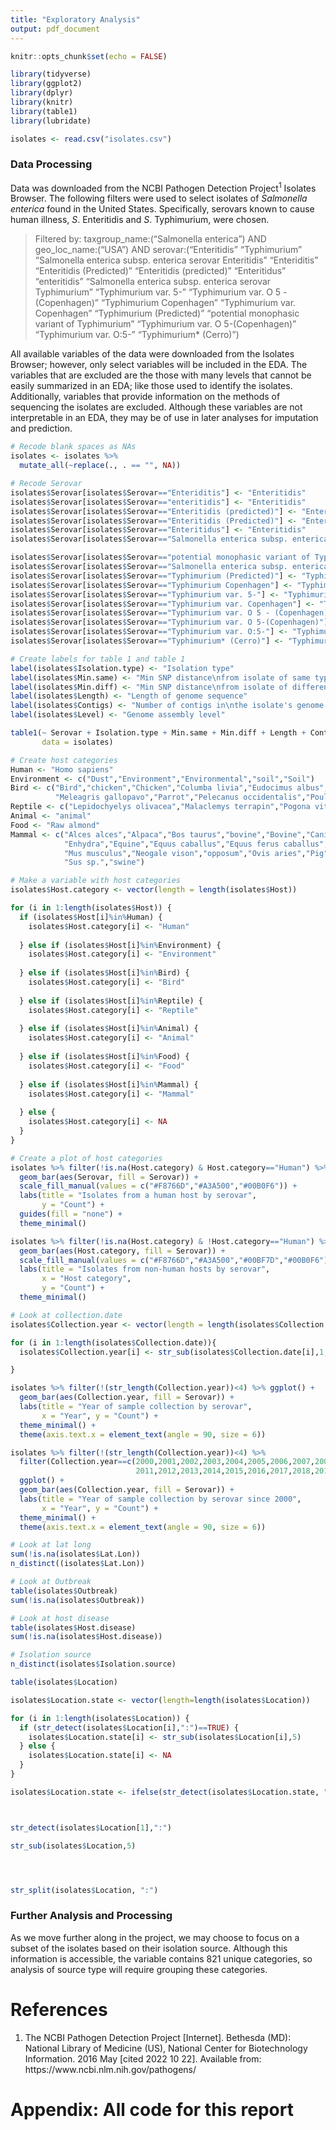 ```yaml
---
title: "Exploratory Analysis"
output: pdf_document
---
```


```r
knitr::opts_chunk$set(echo = FALSE)
```

```r
library(tidyverse)
library(ggplot2)
library(dplyr)
library(knitr)
library(table1)
library(lubridate)

```

```r
isolates <- read.csv("isolates.csv")

```

### Data Processing
Data was downloaded from the NCBI Pathogen Detection Project^1^ Isolates Browser. The following filters were used to select isolates of *Salmonella enterica* found in the United States. Specifically, serovars known to cause human illness, *S*. Enteritidis and *S*. Typhimurium, were chosen.

> Filtered by: taxgroup_name:("Salmonella enterica") AND geo_loc_name:("USA") AND serovar:("Enteritidis" "Typhimurium" "Salmonella enterica subsp. enterica serovar Enteritidis" "Enteriditis" "Enteritidis (Predicted)" "Enteritidis (predicted)" "Enteritidus" "enteritidis" "Salmonella enterica subsp. enterica serovar Typhimurium" "Typhimurium var. 5-" "Typhimurium var. O 5 - (Copenhagen)" "Typhimurium Copenhagen" "Typhimurium var. Copenhagen" "Typhimurium (Predicted)" "potential monophasic variant of Typhimurium" "Typhimurium var. O 5-(Copenhagen)" "Typhimurium var. O:5-" "Typhimurium* (Cerro)")

All available variables of the data were downloaded from the Isolates Browser; however, only select variables will be included in the EDA. The variables that are excluded are the those with many levels that cannot be easily summarized in an EDA; like those used to identify the isolates. Additionally, variables that provide information on the methods of sequencing the isolates are excluded. Although these variables are not interpretable in an EDA, they may be of use in later analyses for imputation and prediction.

```r
# Recode blank spaces as NAs
isolates <- isolates %>% 
  mutate_all(~replace(., . == "", NA))

# Recode Serovar
isolates$Serovar[isolates$Serovar=="Enteriditis"] <- "Enteritidis"
isolates$Serovar[isolates$Serovar=="enteritidis"] <- "Enteritidis"
isolates$Serovar[isolates$Serovar=="Enteritidis (predicted)"] <- "Enteritidis"
isolates$Serovar[isolates$Serovar=="Enteritidis (Predicted)"] <- "Enteritidis"
isolates$Serovar[isolates$Serovar=="Enteritidus"] <- "Enteritidis"
isolates$Serovar[isolates$Serovar=="Salmonella enterica subsp. enterica serovar Enteritidis"] <- "Enteritidis"

isolates$Serovar[isolates$Serovar=="potential monophasic variant of Typhimurium"] <- "Typhimurium (Monophasic)"
isolates$Serovar[isolates$Serovar=="Salmonella enterica subsp. enterica serovar Typhimurium"] <- "Typhimurium"
isolates$Serovar[isolates$Serovar=="Typhimurium (Predicted)"] <- "Typhimurium"
isolates$Serovar[isolates$Serovar=="Typhimurium Copenhagen"] <- "Typhimurium (Copenhagen)"
isolates$Serovar[isolates$Serovar=="Typhimurium var. 5-"] <- "Typhimurium (Copenhagen)"
isolates$Serovar[isolates$Serovar=="Typhimurium var. Copenhagen"] <- "Typhimurium (Copenhagen)"
isolates$Serovar[isolates$Serovar=="Typhimurium var. O 5 - (Copenhagen)"] <- "Typhimurium (Copenhagen)"
isolates$Serovar[isolates$Serovar=="Typhimurium var. O 5-(Copenhagen)"] <- "Typhimurium (Copenhagen)"
isolates$Serovar[isolates$Serovar=="Typhimurium var. O:5-"] <- "Typhimurium (Copenhagen)"
isolates$Serovar[isolates$Serovar=="Typhimurium* (Cerro)"] <- "Typhimurium (Cerro)"

```

```r
# Create labels for table 1 and table 1
label(isolates$Isolation.type) <- "Isolation type"
label(isolates$Min.same) <- "Min SNP distance\nfrom isolate of same type"
label(isolates$Min.diff) <- "Min SNP distance\nfrom isolate of different type"
label(isolates$Length) <- "Length of genome sequence"
label(isolates$Contigs) <- "Number of contigs in\nthe isolate's genome assembly"
label(isolates$Level) <- "Genome assembly level"

table1(~ Serovar + Isolation.type + Min.same + Min.diff + Length + Contigs + Level, 
       data = isolates)

```

```r
# Create host categories
Human <- "Homo sapiens"
Environment <- c("Dust","Environment","Environmental","soil","Soil")
Bird <- c("Bird","chicken","Chicken","Columba livia","Eudocimus albus","Gallus gallus","Gallus gallus domesticus",
          "Meleagris gallopavo","Parrot","Pelecanus occidentalis","Poultry","Spinus pinus","turkey","Turkey")
Reptile <- c("Lepidochyelys olivacea","Malaclemys terrapin","Pogona vitticeps","SNAKE","Terrepene carolina")
Animal <- "animal"
Food <- "Raw almond"
Mammal <- c("Alces alces","Alpaca","Bos taurus","bovine","Bovine","Canis sp.","Cat","cattle","cow","Deer","Dog",
            "Enhydra","Equine","Equus caballus","Equus ferus caballus","Horse","Lama glama","lamb","mouse",
            "Mus musculus","Neogale vison","opposum","Ovis aries","Pig","porcine","Rabbit","rodent","Sus scrofa",
            "Sus sp.","swine")

# Make a variable with host categories
isolates$Host.category <- vector(length = length(isolates$Host))

for (i in 1:length(isolates$Host)) {
  if (isolates$Host[i]%in%Human) {
    isolates$Host.category[i] <- "Human"
    
  } else if (isolates$Host[i]%in%Environment) {
    isolates$Host.category[i] <- "Environment"
    
  } else if (isolates$Host[i]%in%Bird) {
    isolates$Host.category[i] <- "Bird"
      
  } else if (isolates$Host[i]%in%Reptile) {
    isolates$Host.category[i] <- "Reptile"
    
  } else if (isolates$Host[i]%in%Animal) {
    isolates$Host.category[i] <- "Animal"
    
  } else if (isolates$Host[i]%in%Food) {
    isolates$Host.category[i] <- "Food"
    
  } else if (isolates$Host[i]%in%Mammal) {
    isolates$Host.category[i] <- "Mammal"
    
  } else {
    isolates$Host.category[i] <- NA
  }
}

# Create a plot of host categories
isolates %>% filter(!is.na(Host.category) & Host.category=="Human") %>% ggplot() + 
  geom_bar(aes(Serovar, fill = Serovar)) +
  scale_fill_manual(values = c("#F8766D","#A3A500","#00B0F6")) +
  labs(title = "Isolates from a human host by serovar",
       y = "Count") +
  guides(fill = "none") +
  theme_minimal()

isolates %>% filter(!is.na(Host.category) & !Host.category=="Human") %>% ggplot() + 
  geom_bar(aes(Host.category, fill = Serovar)) +
  scale_fill_manual(values = c("#F8766D","#A3A500","#00BF7D","#00B0F6")) +
  labs(title = "Isolates from non-human hosts by serovar",
       x = "Host category",
       y = "Count") +
  theme_minimal()


```

```r
# Look at collection.date
isolates$Collection.year <- vector(length = length(isolates$Collection.date))

for (i in 1:length(isolates$Collection.date)){
  isolates$Collection.year[i] <- str_sub(isolates$Collection.date[i],1,4)

}

isolates %>% filter(!(str_length(Collection.year))<4) %>% ggplot() +
  geom_bar(aes(Collection.year, fill = Serovar)) +
  labs(title = "Year of sample collection by serovar",
       x = "Year", y = "Count") +
  theme_minimal() +
  theme(axis.text.x = element_text(angle = 90, size = 6))

isolates %>% filter(!(str_length(Collection.year))<4) %>% 
  filter(Collection.year==c(2000,2001,2002,2003,2004,2005,2006,2007,2008,2009,2010,
                            2011,2012,2013,2014,2015,2016,2017,2018,2019,2020,2021,2022)) %>%
  ggplot() +
  geom_bar(aes(Collection.year, fill = Serovar)) +
  labs(title = "Year of sample collection by serovar since 2000",
       x = "Year", y = "Count") +
  theme_minimal() +
  theme(axis.text.x = element_text(angle = 90, size = 6))

```

```r
# Look at lat long
sum(!is.na(isolates$Lat.Lon))
n_distinct((isolates$Lat.Lon))

# Look at Outbreak
table(isolates$Outbreak)
sum(!is.na(isolates$Outbreak))

# Look at host disease
table(isolates$Host.disease)
sum(!is.na(isolates$Host.disease))

# Isolation source
n_distinct(isolates$Isolation.source)

```

```r
table(isolates$Location)

isolates$Location.state <- vector(length=length(isolates$Location))

for (i in 1:length(isolates$Location)) {
  if (str_detect(isolates$Location[i],":")==TRUE) {
    isolates$Location.state[i] <- str_sub(isolates$Location[i],5)
  } else {
    isolates$Location.state[i] <- NA
  }
}

isolates$Location.state <- ifelse(str_detect(isolates$Location.state, "New York"))



str_detect(isolates$Location[1],":")

str_sub(isolates$Location,5)




str_split(isolates$Location, ":")

```

### Further Analysis and Processing
As we move further along in the project, we may choose to focus on a subset of the isolates based on their isolation source. Although this information is accessible, the variable contains 821 unique categories, so analysis of source type will require grouping these categories.


\newpage
# References
1. The NCBI Pathogen Detection Project [Internet]. Bethesda (MD): National Library of Medicine (US), National Center for Biotechnology Information. 2016 May [cited 2022 10 22]. Available from: https://www.ncbi.nlm.nih.gov/pathogens/

# Appendix: All code for this report

```r

```
